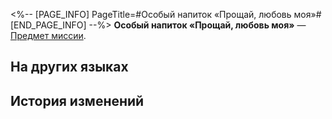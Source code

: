 <%-- [PAGE_INFO]
PageTitle=#Особый напиток «Прощай, любовь моя»#
[END_PAGE_INFO] --%>
{{Предмет Инфобокс
|id          = 140456
|Изображение = Предмет Особый напиток «Прощай, любовь моя».png
|Тип         = Предмет миссии
|Инвентарь   = Миссии
|Редкость    = 3
|Эффект      = 
|Описание    = Особый коктейль, приготовленный специально для вас искусным барменом Галлахером.
}}
{{Описание|1=''«Этот бокал "Прощай, любовь моя" для тебя, {{MC|ж=идущая|м=идущий}} к истине...<br />За несбывшиеся мечты».''}}
'''Особый напиток «Прощай, любовь моя»''' — [[Предмет миссии]].

==На других языках==
{{На других языках
|en   = Special Drink "Farewell, My Lovely"
|zhs  = 特调「再见，吾爱」
|zht  = 特調「再見，吾愛」
|ja   = 特製モクテル「さらば愛しき人よ」
|ko   = 스페셜 블렌드 「잘 가요 내 사랑」
|es   = Bebida especial "Adiós, amor mío"
|fr   = Boisson spéciale «&nbsp;Adieu, mon amour&nbsp;»
|ru   = Особый напиток «Прощай, любовь моя»
|th   = เครื่องดื่มสูตรพิเศษ "ลาก่อนผู้เป็นที่รัก"
|vi   = Thức Uống Đặc Sắc "Tạm Biệt, Tình Yêu Của Tôi"
|de   = Spezialgetränk „Leb wohl, mein Liebling“
|id   = Racikan Khusus "Sampai Jumpa, Cintaku"
|pt   = Drinque Especial "Até Mais, Meu Bem"
}}

==История изменений==
{{История изменений|3.5}}